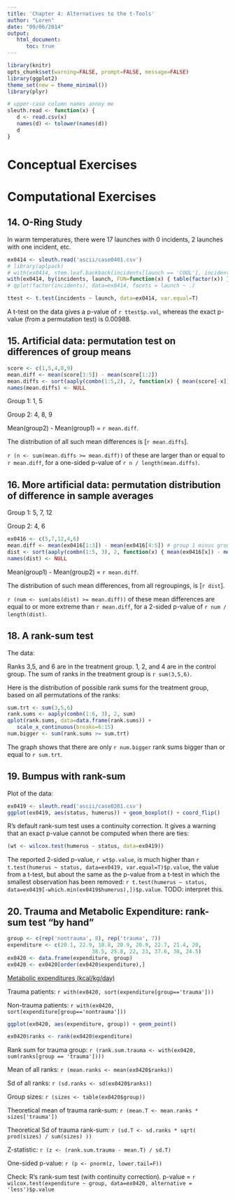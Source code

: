 ```yaml
---
title: 'Chapter 4: Alternatives to the t-Tools'
author: "Loren"
date: "09/06/2014"
output:
   html_document:
      toc: true
---
```


```r
library(knitr)
opts_chunk$set(warning=FALSE, prompt=FALSE, message=FALSE)
library(ggplot2)
theme_set(new = theme_minimal())
library(plyr)
```

```r
# upper-case column names annoy me
sleuth.read <- function(x) {
   d <- read.csv(x)
   names(d) <- tolower(names(d))
   d
}
```

# Conceptual Exercises


# Computational Exercises

## 14. O-Ring Study

In warm temperatures, there were 17 launches with 0 incidents, 2 launches with one incident, etc.

```r
ex0414 <- sleuth.read('ascii/case0401.csv')
# library(aplpack)
# with(ex0414, stem.leaf.backback(incidents[launch == 'COOL'], incidents[launch == 'WARM']))
with(ex0414, by(incidents, launch, FUN=function(x) { table(factor(x)) }))
# qplot(factor(incidents), data=ex0414, facets = launch ~ .)
```

```r
ttest <- t.test(incidents ~ launch, data=ex0414, var.equal=T)
```

A t-test on the data gives a p-value of `r ttest$p.val`, whereas the exact p-value
(from a permutation test) is 0.00988.

## 15. Artificial data: permutation test on differences of group means

```r
score <- c(1,5,4,8,9)
mean.diff <- mean(score[3:5]) - mean(score[1:2])
mean.diffs <- sort(aaply(combn(1:5,2), 2, function(x) { mean(score[-x]) - mean(score[x]) }))
names(mean.diffs) <- NULL
```

Group 1: 1, 5

Group 2: 4, 8, 9

Mean(group2) - Mean(group1) = `r mean.diff`.

The distribution of all such mean differences is [`r mean.diffs`].

`r (n <- sum(mean.diffs >= mean.diff))` of these are larger than or equal to `r mean.diff`,
for a one-sided p-value of `r n / length(mean.diffs)`.

## 16. More artificial data: permutation distribution of difference in sample averages

Group 1: 5, 7, 12

Group 2: 4, 6

```r
ex0416 <- c(5,7,12,4,6)
mean.diff <- mean(ex0416[1:3]) - mean(ex0416[4:5]) # group 1 minus group 2
dist <- sort(aaply(combn(1:5, 3), 2, function(x) { mean(ex0416[x]) - mean(ex0416[-x]) }))
names(dist) <- NULL
```

Mean(group1) - Mean(group2) = `r mean.diff`.

The distribution of such mean
differences, from all regroupings, is [`r dist`].

`r (num <- sum(abs(dist) >= mean.diff))` of these mean differences are equal to or more extreme
than `r mean.diff`, for a 2-sided p-value of `r num / length(dist)`.

## 18. A rank-sum test

The data:

Ranks 3,5, and 6 are in the treatment group.  1, 2, and 4 are in the control group.
The sum of ranks in the treatment group is `r sum(3,5,6)`.

Here is the distribution of possible rank sums for the treatment group, based on all permutations
of the ranks:

```r
sum.trt <- sum(3,5,6)
rank.sums <- aaply(combn(1:6, 3), 2, sum)
qplot(rank.sums, data=data.frame(rank.sums)) +
   scale_x_continuous(breaks=6:15)
num.bigger <- sum(rank.sums >= sum.trt)
```

The graph shows that there are only `r num.bigger` rank sums bigger than or equal to `r sum.trt`.

## 19. Bumpus with rank-sum

Plot of the data:

```r
ex0419 <- sleuth.read('ascii/case0201.csv')
ggplot(ex0419, aes(status, humerus)) + geom_boxplot() + coord_flip()
```

R's default rank-sum test uses a continuity correction.  It gives a warning that an exact p-value cannot be computed when there are ties:

```r
(wt <- wilcox.test(humerus ~ status, data=ex0419))
```

The reported 2-sided p-value, `r wt$p.value`, is much higher than
`r t.test(humerus ~ status, data=ex0419, var.equal=T)$p.value`, the value from a t-test,
but about the same as the p-value from a t-test in which the smallest observation has been
removed:
`r t.test(humerus ~ status, data=ex0419[-which.min(ex0419$humerus),])$p.value`.
TODO: interpret this.

## 20. Trauma and Metabolic Expenditure: rank-sum test "by hand"

```r
group <- c(rep('nontrauma', 8), rep('trauma', 7))
expenditure <- c(20.1, 22.9, 18.8, 20.9, 20.9, 22.7, 21.4, 20,
                           38.5, 25.8, 22, 23, 37.6, 30, 24.5)
ex0420 <- data.frame(expenditure, group)
ex0420 <- ex0420[order(ex0420$expenditure),]
```

<u>Metabolic expenditures (kcal/kg/day)</u>

Trauma patients: `r with(ex0420, sort(expenditure[group=='trauma']))`

Non-trauma patients: `r with(ex0420, sort(expenditure[group=='nontrauma']))`

```r
ggplot(ex0420, aes(expenditure, group)) + geom_point()
```

```r
ex0420$ranks <- rank(ex0420$expenditure)
```
Rank sum for trauma group: `r (rank.sum.trauma <- with(ex0420, sum(ranks[group == 'trauma'])))`

Mean of all ranks: `r (mean.ranks <- mean(ex0420$ranks))`

Sd of all ranks: `r (sd.ranks <- sd(ex0420$ranks))`

Group sizes: `r (sizes <- table(ex0420$group))`

Theoretical mean of trauma rank-sum: `r (mean.T <- mean.ranks * sizes['trauma'])`

Theoretical Sd of trauma rank-sum: `r (sd.T <- sd.ranks * sqrt( prod(sizes) / sum(sizes) ))`

Z-statistic: `r (z <- (rank.sum.trauma - mean.T) / sd.T)`

One-sided p-value: `r (p <- pnorm(z, lower.tail=F))`

Check: R's rank-sum test (with continuity correction). p-value = 
`r wilcox.test(expenditure ~ group, data=ex0420, alternative = 'less')$p.value`

